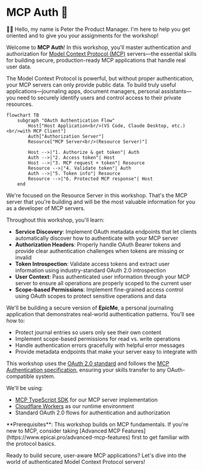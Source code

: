 # MCP Auth 🔐

👨‍💼 Hello, my name is Peter the Product Manager. I'm here to help you get
oriented and to give you your assignments for the workshop!

Welcome to **MCP Auth**! In this workshop, you'll master authentication and authorization for
[Model Context Protocol (MCP)](https://modelcontextprotocol.io/specification/2025-06-18) servers—the essential skills for building secure, production-ready MCP applications that handle real user data.

The Model Context Protocol is powerful, but without proper authentication, your MCP servers can only provide public data. To build truly useful applications—journaling apps, document managers, personal assistants—you need to securely identify users and control access to their private resources.

```mermaid
flowchart TB
    subgraph "OAuth Authentication Flow"
        Host["Host Application<br/>(VS Code, Claude Desktop, etc.)<br/>with MCP Client"]
        Auth["Authorization Server"]
        Resource["MCP Server<br/>(Resource Server)"]

        Host -->|"1. Authorize & get token"| Auth
        Auth -->|"2. Access token"| Host
        Host -->|"3. MCP request + token"| Resource
        Resource -->|"4. Validate token"| Auth
        Auth -->|"5. Token info"| Resource
        Resource -->|"6. Protected MCP response"| Host
    end
```

We're focused on the Resource Server in this workshop. That's the MCP server
that you're building and will be the most valuable information for you as a
developer of MCP servers.

Throughout this workshop, you'll learn:

- **Service Discovery**: Implement OAuth metadata endpoints that let clients automatically discover how to authenticate with your MCP server
- **Authorization Headers**: Properly handle OAuth Bearer tokens and provide clear authentication challenges when tokens are missing or invalid
- **Token Introspection**: Validate access tokens and extract user information using industry-standard OAuth 2.0 introspection
- **User Context**: Pass authenticated user information through your MCP server to ensure all operations are properly scoped to the current user
- **Scope-based Permissions**: Implement fine-grained access control using OAuth scopes to protect sensitive operations and data

We'll be building a secure version of **EpicMe**, a personal journaling application that demonstrates real-world authentication patterns. You'll see how to:

- Protect journal entries so users only see their own content
- Implement scope-based permissions for read vs. write operations
- Handle authentication errors gracefully with helpful error messages
- Provide metadata endpoints that make your server easy to integrate with

This workshop uses the
[OAuth 2.0 standard](https://tools.ietf.org/html/rfc6749) and follows the
[MCP Authentication specification](https://modelcontextprotocol.io/specification/2025-06-18/server/auth),
ensuring your skills transfer to any OAuth-compatible system.

We'll be using:

- [MCP TypeScript SDK](https://github.com/modelcontextprotocol/typescript-sdk) for our MCP server implementation
- [Cloudflare Workers](https://workers.cloudflare.com/) as our runtime environment
- Standard OAuth 2.0 flows for authentication and authorization

<callout-info>
	**Prerequisites**: This workshop builds on MCP fundamentals. If you're new to
	MCP, consider taking [Advanced MCP
	Features](https://www.epicai.pro/advanced-mcp-features) first to get familiar
	with the protocol basics.
</callout-info>

Ready to build secure, user-aware MCP applications? Let's dive into the world of authenticated Model Context Protocol servers!
